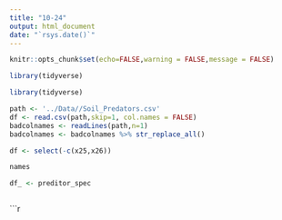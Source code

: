 ```yaml
---
title: "10-24"
output: html_document
date: "`rsys.date()`"
---
```

```r
knitr::opts_chunk$set(echo=FALSE,warning = FALSE,message = FALSE)
```

```r
library(tidyverse)
```



```r
library(tidyverse)

path <- '../Data//Soil_Predators.csv'
df <- read.csv(path,skip=1, col.names = FALSE)
badcolnames <- readLines(path,n=1)
badcolnames <- badcolnames %>% str_replace_all()

df <- select(-c(x25,x26))

names
```


```r
df_ <- preditor_spec

```


```r


```


```r



